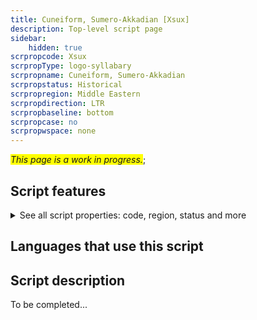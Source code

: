```yaml
---
title: Cuneiform, Sumero-Akkadian [Xsux]
description: Top-level script page
sidebar:
    hidden: true
scrpropcode: Xsux
scrpropType: logo-syllabary
scrpropname: Cuneiform, Sumero-Akkadian
scrpropstatus: Historical
scrpropregion: Middle Eastern
scrpropdirection: LTR
scrpropbaseline: bottom
scrpropcase: no
scrpropwspace: none
---
```


<span style='background-color:yellow'>_This page is a work in progress._</span>;


## Script features

<details>
<summary> See all script properties: code, region, status and more</summary>
<ScriptInfo />
</details>

## Languages that use this script

<WsList script='Xsux' wsMax='5' />

## Script description

To be completed...

